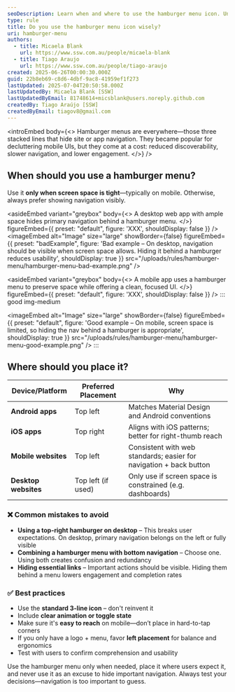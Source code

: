 ```yaml
---
seoDescription: Learn when and where to use the hamburger menu icon. Understand platform conventions, user expectations, and when it's best to avoid hiding navigation.
type: rule
title: Do you use the hamburger menu icon wisely?
uri: hamburger-menu
authors:
  - title: Micaela Blank
    url: https://www.ssw.com.au/people/micaela-blank
  - title: Tiago Araujo
    url: https://www.ssw.com.au/people/tiago-araujo
created: 2025-06-26T00:00:30.000Z
guid: 22b8eb69-c8d6-4dbf-9ac8-41959ef1f273
lastUpdated: 2025-07-04T20:50:58.000Z
lastUpdatedBy: Micaela Blank [SSW]
lastUpdatedByEmail: 81748614+micsblank@users.noreply.github.com
createdBy: Tiago Araújo [SSW]
createdByEmail: tiagov8@gmail.com
---
```


<introEmbed
  body={<>
Hamburger menus are everywhere—those three stacked lines that hide site or app navigation. They became popular for decluttering mobile UIs, but they come at a cost: reduced discoverability, slower navigation, and lower engagement.
  </>}
/>
<youtubeEmbed url="https://www.youtube.com/embed/1au4Gff9cSo" description="Video: Hamburger Menu Icon Update (3 min)" />

## When should you use a hamburger menu?

Use it **only when screen space is tight**—typically on mobile. Otherwise, always prefer showing navigation visibly.

<asideEmbed
  variant="greybox"
  body={<>
    A desktop web app with ample space hides primary navigation behind a hamburger menu.
  </>}
  figureEmbed={{
    preset: "default",
    figure: 'XXX',
    shouldDisplay: false
  }}
/>
<imageEmbed
  alt="Image"
  size="large"
  showBorder={false}
  figureEmbed={{
    preset: "badExample",
    figure: 'Bad example – On desktop, navigation should be visible when screen space allows. Hiding it behind a hamburger reduces usability',
    shouldDisplay: true
  }}
  src="/uploads/rules/hamburger-menu/hamburger-menu-bad-example.png"
/>

<asideEmbed
  variant="greybox"
  body={<>
    A mobile app uses a hamburger menu to preserve space while offering a clean, focused UI.
  </>}
  figureEmbed={{
    preset: "default",
    figure: 'XXX',
    shouldDisplay: false
  }}
/>
::: good img-medium

<imageEmbed
  alt="Image"
  size="large"
  showBorder={false}
  figureEmbed={{
    preset: "default",
    figure: 'Good example – On mobile, screen space is limited, so hiding the nav behind a hamburger is appropriate',
    shouldDisplay: true
  }}
  src="/uploads/rules/hamburger-menu/hamburger-menu-good-example.png"
/>
:::

## Where should you place it?

| Device/Platform      | Preferred Placement | Why                                                                 |
|----------------------|---------------------|----------------------------------------------------------------------|
| **Android apps**     | Top left            | Matches Material Design and Android conventions                     |
| **iOS apps**         | Top right           | Aligns with iOS patterns; better for right-thumb reach              |
| **Mobile websites**  | Top left            | Consistent with web standards; easier for navigation + back button  |
| **Desktop websites** | Top left (if used)  | Only use if screen space is constrained (e.g. dashboards)           |

### ❌ Common mistakes to avoid

* **Using a top-right hamburger on desktop** – This breaks user expectations. On desktop, primary navigation belongs on the left or fully visible
* **Combining a hamburger menu with bottom navigation** – Choose one. Using both creates confusion and redundancy
* **Hiding essential links** – Important actions should be visible. Hiding them behind a menu lowers engagement and completion rates

### ✅ Best practices

* Use the **standard 3-line icon** – don't reinvent it
* Include **clear animation or toggle state**
* Make sure it's **easy to reach** on mobile—don’t place in hard-to-tap corners
* If you only have a logo + menu, favor **left placement** for balance and ergonomics
* Test with users to confirm comprehension and usability

Use the hamburger menu only when needed, place it where users expect it, and never use it as an excuse to hide important navigation. Always test your decisions—navigation is too important to guess.
